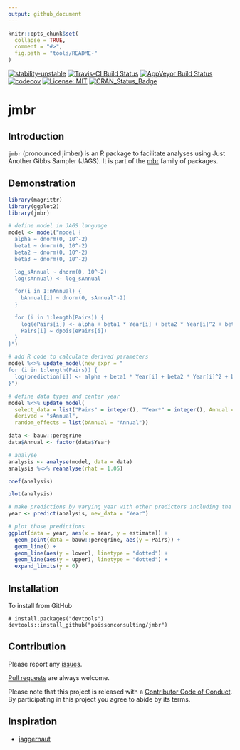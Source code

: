 ```yaml
---
output: github_document
---
```


<!-- README.md is generated from README.Rmd. Please edit that file -->

```r
knitr::opts_chunk$set(
  collapse = TRUE,
  comment = "#>",
  fig.path = "tools/README-"
)
```

[![stability-unstable](https://img.shields.io/badge/stability-unstable-yellow.svg)](https://github.com/joethorley/stability-badges#unstable)
[![Travis-CI Build Status](https://travis-ci.org/poissonconsulting/jmbr.svg?branch=master)](https://travis-ci.org/poissonconsulting/jmbr)
[![AppVeyor Build Status](https://ci.appveyor.com/api/projects/status/github/poissonconsulting/jmbr?branch=master&svg=true)](https://ci.appveyor.com/project/poissonconsulting/jmbr)
[![codecov](https://codecov.io/gh/poissonconsulting/jmbr/branch/master/graph/badge.svg)](https://codecov.io/gh/poissonconsulting/jmbr)
[![License: MIT](https://img.shields.io/badge/License-MIT-blue.svg)](https://opensource.org/licenses/MIT)
[![CRAN_Status_Badge](http://www.r-pkg.org/badges/version/mbr)](https://cran.r-project.org/package=mbr)

# jmbr

## Introduction

`jmbr` (pronounced jimber) is an R package to facilitate analyses using Just Another Gibbs Sampler (JAGS).
It is part of the [mbr](https://github.com/poissonconsulting/mbr) family of packages.

## Demonstration

```r
library(magrittr)
library(ggplot2)
library(jmbr)
```

```r
# define model in JAGS language
model <- model("model {
  alpha ~ dnorm(0, 10^-2)
  beta1 ~ dnorm(0, 10^-2)
  beta2 ~ dnorm(0, 10^-2)
  beta3 ~ dnorm(0, 10^-2)

  log_sAnnual ~ dnorm(0, 10^-2)
  log(sAnnual) <- log_sAnnual

  for(i in 1:nAnnual) {
    bAnnual[i] ~ dnorm(0, sAnnual^-2)
  }

  for (i in 1:length(Pairs)) {
    log(ePairs[i]) <- alpha + beta1 * Year[i] + beta2 * Year[i]^2 + beta3 * Year[i]^3 + bAnnual[Annual[i]]
    Pairs[i] ~ dpois(ePairs[i])
  }
}")

# add R code to calculate derived parameters
model %<>% update_model(new_expr = "
for (i in 1:length(Pairs)) {
  log(prediction[i]) <- alpha + beta1 * Year[i] + beta2 * Year[i]^2 + beta3 * Year[i]^3 + bAnnual[Annual[i]]
}")

# define data types and center year
model %<>% update_model(
  select_data = list("Pairs" = integer(), "Year*" = integer(), Annual = factor()),
  derived = "sAnnual",
  random_effects = list(bAnnual = "Annual"))

data <- bauw::peregrine
data$Annual <- factor(data$Year)

# analyse
analysis <- analyse(model, data = data)
analysis %<>% reanalyse(rhat = 1.05)

coef(analysis)

plot(analysis)
```

```r
# make predictions by varying year with other predictors including the random effect of Annual held constant
year <- predict(analysis, new_data = "Year")

# plot those predictions
ggplot(data = year, aes(x = Year, y = estimate)) +
  geom_point(data = bauw::peregrine, aes(y = Pairs)) +
  geom_line() +
  geom_line(aes(y = lower), linetype = "dotted") +
  geom_line(aes(y = upper), linetype = "dotted") +
  expand_limits(y = 0)
```

## Installation

To install from GitHub
```
# install.packages("devtools")
devtools::install_github("poissonconsulting/jmbr")
```

## Contribution

Please report any [issues](https://github.com/poissonconsulting/jmbr/issues).

[Pull requests](https://github.com/poissonconsulting/jmbr/pulls) are always welcome.

Please note that this project is released with a [Contributor Code of Conduct](CONDUCT.md). By participating in this project you agree to abide by its terms.

## Inspiration

- [jaggernaut](https://github.com/poissonconsulting/jaggernaut)
